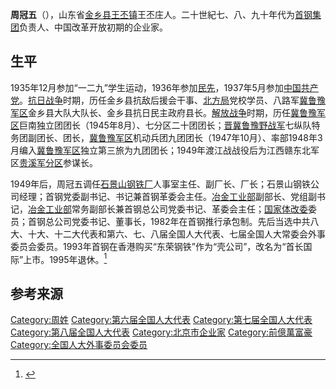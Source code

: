 {{noteTA
|1=zh-hans:蒋介石;zh-hk:蒋介石;zh-tw:蒋中正;
|2=zh-hans:斯大林;zh-hk:史太林;zh-tw:史達林;
|3=zh-hans:赫鲁晓夫;zh-hk:赫鲁曉夫;zh-tw:赫鲁雪夫;
|4=zh-cn:朝鲜战争; zh-sg:韩战; zh-tw:韓戰; zh-hk:韓戰;
}}
{{Infobox_officeholder
| name = 周冠五
| image name =  
| width = 200
| now = 
| period = 
| Sex =
| different name = 
| party = {{中国共产党}}
| nationality = {{PRC}}
| Native place =
| date of birth = {{birth date|1918|2|23}}
| place of birth = {{QIN}}山东省[[金乡县|金乡县]][[王丕镇|王丕镇]]王丕庄
| date of death = {{death date and age|2007|4|20|1918|2|23}}
| place of death = {{PRC}}[[北京|北京]]
| religion = [[共产主义|共产主义]]
| spouse = 
| relatives = 
| educate = 
* 无
| past =
*  
| work =
*  
}}
'''周冠五'''（{{bd|1918年|2月23日|2007年|4月20日||catIdx=Z周}}），山东省[[金乡县|金乡县]][[王丕镇|王丕镇]]王丕庄人。二十世紀七、八、九十年代为[[首钢集团|首钢集团]]负责人、中国改革开放初期的企业家。

==生平==
1935年12月参加“一二九”学生运动，1936年参加[[民先|民先]]，1937年5月参加[[中国共产党|中国共产党]]。[[抗日战争|抗日战争]]时期，历任金乡县抗敌后援会干事、[[北方局|北方局]]党校学员、八路军[[冀鲁豫军区|冀鲁豫军区]]金乡县大队大队长、金乡县抗日民主政府县长。[[解放战争|解放战争]]时期，历任[[冀鲁豫军区|冀鲁豫军区]]巨南独立团团长（1945年8月）、七分区二十团团长；[[晋冀鲁豫野战军|晋冀鲁豫野战军]]七纵队特务团副团长、团长，[[冀鲁豫军区|冀鲁豫军区]]机动兵团九团团长（1947年10月）、率部1948年3月编入[[冀鲁豫军区|冀鲁豫军区]]独立第三旅为九团团长；1949年渡江战战役后为江西赣东北军区[[贵溪军分区|贵溪军分区]]参谋长。

1949年后，周冠五调任[[首钢集团|石景山钢铁厂]]人事室主任、副厂长、厂长；石景山钢铁公司经理；首钢党委副书记、书记兼首钢革委会主任。[[冶金工业部|冶金工业部]]副部长、党组副书记，[[冶金工业部|冶金工业部]]常务副部长兼首钢总公司党委书记、革委会主任；[[国家体改委|国家体改委]]委员；首钢总公司党委书记、董事长，1982年在首钢推行承包制。先后当选中共八大、十大、十二大代表和第六、七、八届全国人大代表、七届全国人大常委会外事委员会委员。1993年首钢在香港购买“东荣钢铁”作为“壳公司”，改名为“首长国际”上市。1995年退休。<ref>{{Cite web |url=http://finance.qq.com/a/20081215/001720_1.htm |title=2008年12月15日《中国企业家》杂志  周冠五：无声晚年 |access-date=2014年12月1日 |archive-date=2016年10月5日 |archive-url=https://web.archive.org/web/20161005154610/http://finance.qq.com/a/20081215/001720_1.htm |dead-url=no }}</ref>

== 参考来源 ==
{{reflist}}
 
{{DEFAULTSORT:Z}}
[[Category:周姓|Category:周姓]]
[[Category:第六届全国人大代表|Category:第六届全国人大代表]]
[[Category:第七届全国人大代表|Category:第七届全国人大代表]]
[[Category:第八届全国人大代表|Category:第八届全国人大代表]]
[[Category:北京市企业家|Category:北京市企业家]]
[[Category:前億萬富豪|Category:前億萬富豪]]
[[Category:全国人大外事委员会委员|Category:全国人大外事委员会委员]]